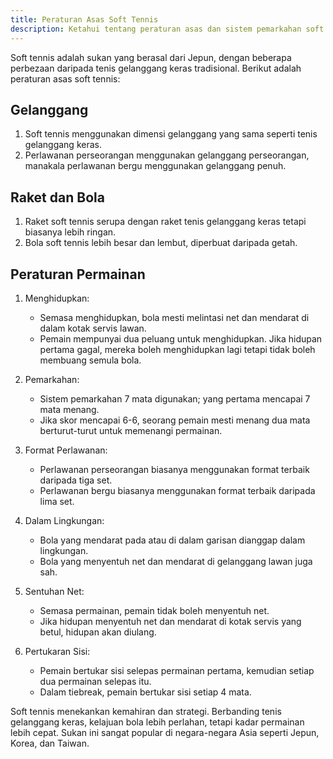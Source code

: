 ```yaml
---
title: Peraturan Asas Soft Tennis
description: Ketahui tentang peraturan asas dan sistem pemarkahan soft tennis.
---
```

Soft tennis adalah sukan yang berasal dari Jepun, dengan beberapa perbezaan daripada tenis gelanggang keras tradisional. Berikut adalah peraturan asas soft tennis:

## Gelanggang

1. Soft tennis menggunakan dimensi gelanggang yang sama seperti tenis gelanggang keras.
2. Perlawanan perseorangan menggunakan gelanggang perseorangan, manakala perlawanan bergu menggunakan gelanggang penuh.

## Raket dan Bola

1. Raket soft tennis serupa dengan raket tenis gelanggang keras tetapi biasanya lebih ringan.
2. Bola soft tennis lebih besar dan lembut, diperbuat daripada getah.

## Peraturan Permainan

1. Menghidupkan:
   - Semasa menghidupkan, bola mesti melintasi net dan mendarat di dalam kotak servis lawan.
   - Pemain mempunyai dua peluang untuk menghidupkan. Jika hidupan pertama gagal, mereka boleh menghidupkan lagi tetapi tidak boleh membuang semula bola.

2. Pemarkahan:
   - Sistem pemarkahan 7 mata digunakan; yang pertama mencapai 7 mata menang.
   - Jika skor mencapai 6-6, seorang pemain mesti menang dua mata berturut-turut untuk memenangi permainan.

3. Format Perlawanan:
   - Perlawanan perseorangan biasanya menggunakan format terbaik daripada tiga set.
   - Perlawanan bergu biasanya menggunakan format terbaik daripada lima set.

4. Dalam Lingkungan:
   - Bola yang mendarat pada atau di dalam garisan dianggap dalam lingkungan.
   - Bola yang menyentuh net dan mendarat di gelanggang lawan juga sah.

5. Sentuhan Net:
   - Semasa permainan, pemain tidak boleh menyentuh net.
   - Jika hidupan menyentuh net dan mendarat di kotak servis yang betul, hidupan akan diulang.

6. Pertukaran Sisi:
   - Pemain bertukar sisi selepas permainan pertama, kemudian setiap dua permainan selepas itu.
   - Dalam tiebreak, pemain bertukar sisi setiap 4 mata.

Soft tennis menekankan kemahiran dan strategi. Berbanding tenis gelanggang keras, kelajuan bola lebih perlahan, tetapi kadar permainan lebih cepat. Sukan ini sangat popular di negara-negara Asia seperti Jepun, Korea, dan Taiwan.